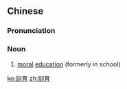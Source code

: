 ==Chinese==
{{zh-forms|s=训育}}

===Pronunciation===
{{zh-pron
|m=xùnyù
|c=fan3 juk6
|mn=hùn-io̍k
|cat=n
}}

===Noun===
{{zh-noun}}

# [[moral]] [[education]] (formerly in school)

[[ko:訓育]]
[[zh:訓育]]